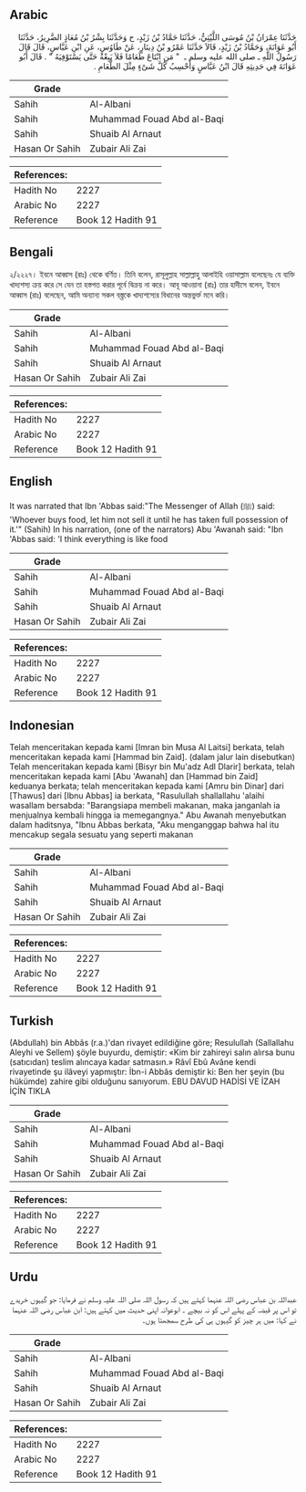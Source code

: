 ## Arabic


<div dir="rtl" lang="ar" style={{fontSize:'larger',backgroundColor:'#f8f9fa',padding:20}}>
حَدَّثَنَا عِمْرَانُ بْنُ مُوسَى اللَّيْثِيُّ، حَدَّثَنَا حَمَّادُ بْنُ زَيْدٍ، ح وَحَدَّثَنَا بِشْرُ بْنُ مُعَاذٍ الضَّرِيرُ، حَدَّثَنَا أَبُو عَوَانَةَ، وَحَمَّادُ بْنُ زَيْدٍ، قَالاَ حَدَّثَنَا عَمْرُو بْنُ دِينَارٍ، عَنْ طَاوُسٍ، عَنِ ابْنِ عَبَّاسٍ، قَالَ قَالَ رَسُولُ اللَّهِ ـ صلى الله عليه وسلم ـ ‏ "‏ مَنِ ابْتَاعَ طَعَامًا فَلاَ يَبِعْهُ حَتَّى يَسْتَوْفِيَهُ ‏"‏ ‏.‏ قَالَ أَبُو عَوَانَةَ فِي حَدِيثِهِ قَالَ ابْنُ عَبَّاسٍ وَأَحْسِبُ كُلَّ شَىْءٍ مِثْلَ الطَّعَامِ ‏.‏
</div>
<div style={{backgroundColor:'#f8f9fa',padding:20, marginBottom: 10}}><table> <thead> <tr> <th>Grade</th> <th></th> </tr> </thead> <tbody> <tr><td>Sahih</td><td>Al-Albani</td></tr><tr><td>Sahih</td><td>Muhammad Fouad Abd al-Baqi</td></tr><tr><td>Sahih</td><td>Shuaib Al Arnaut</td></tr><tr><td>Hasan Or Sahih</td><td>Zubair Ali Zai</td></tr></tbody></table><table> <thead> <tr> <th>References:</th> <th></th> </tr> </thead> <tbody><tr><td>Hadith No</td><td>2227</td></tr><tr><td>Arabic No</td><td>2227</td></tr><tr><td>Reference</td><td>Book 12 Hadith 91</td></tr></tbody></table></div>

## Bengali


<div dir="ltr" lang="bn" style={{fontSize:'larger',backgroundColor:'#f8f9fa',padding:20}}>
২/২২২৭। ইবনে আব্বাস (রাঃ) থেকে বর্ণিত। তিনি বলেন, রাসূলুল্লাহ সাল্লাল্লাহু আলাইহি ওয়াসাল্লাম বলেছেনঃ যে ব্যক্তি খাদ্যশস্য ক্রয় করে সে যেন তা হস্তগত করার পূর্বে বিক্রয় না করে। আবূ আওয়ানা (রাঃ) তার হাদীসে বলেন, ইবনে আব্বাস (রাঃ) বলেছেন, আমি অন্যান্য সকল বস্ত্তকে খাদ্যশস্যের বিধানের অন্তভুর্ক্ত মনে করি।
</div>
<div style={{backgroundColor:'#f8f9fa',padding:20, marginBottom: 10}}><table> <thead> <tr> <th>Grade</th> <th></th> </tr> </thead> <tbody> <tr><td>Sahih</td><td>Al-Albani</td></tr><tr><td>Sahih</td><td>Muhammad Fouad Abd al-Baqi</td></tr><tr><td>Sahih</td><td>Shuaib Al Arnaut</td></tr><tr><td>Hasan Or Sahih</td><td>Zubair Ali Zai</td></tr></tbody></table><table> <thead> <tr> <th>References:</th> <th></th> </tr> </thead> <tbody><tr><td>Hadith No</td><td>2227</td></tr><tr><td>Arabic No</td><td>2227</td></tr><tr><td>Reference</td><td>Book 12 Hadith 91</td></tr></tbody></table></div>

## English


<div dir="ltr" lang="en" style={{fontSize:'larger',backgroundColor:'#f8f9fa',padding:20}}>
It was narrated that Ibn 'Abbas said:"The Messenger of Allah (ﷺ) said: 'Whoever buys food, let him not sell it until he has taken full possession of it.'" (Sahih) In his narration, (one of the narrators) Abu 'Awanah said: "Ibn 'Abbas said: 'I think everything is like food
</div>
<div style={{backgroundColor:'#f8f9fa',padding:20, marginBottom: 10}}><table> <thead> <tr> <th>Grade</th> <th></th> </tr> </thead> <tbody> <tr><td>Sahih</td><td>Al-Albani</td></tr><tr><td>Sahih</td><td>Muhammad Fouad Abd al-Baqi</td></tr><tr><td>Sahih</td><td>Shuaib Al Arnaut</td></tr><tr><td>Hasan Or Sahih</td><td>Zubair Ali Zai</td></tr></tbody></table><table> <thead> <tr> <th>References:</th> <th></th> </tr> </thead> <tbody><tr><td>Hadith No</td><td>2227</td></tr><tr><td>Arabic No</td><td>2227</td></tr><tr><td>Reference</td><td>Book 12 Hadith 91</td></tr></tbody></table></div>

## Indonesian


<div dir="ltr" lang="id" style={{fontSize:'larger',backgroundColor:'#f8f9fa',padding:20}}>
Telah menceritakan kepada kami [Imran bin Musa Al Laitsi] berkata, telah menceritakan kepada kami [Hammad bin Zaid]. (dalam jalur lain disebutkan) Telah menceritakan kepada kami [Bisyr bin Mu'adz Adl Dlarir] berkata, telah menceritakan kepada kami [Abu 'Awanah] dan [Hammad bin Zaid] keduanya berkata; telah menceritakan kepada kami [Amru bin Dinar] dari [Thawus] dari [Ibnu Abbas] ia berkata, "Rasulullah shallallahu 'alaihi wasallam bersabda: "Barangsiapa membeli makanan, maka janganlah ia menjualnya kembali hingga ia memegangnya." Abu Awanah menyebutkan dalam haditsnya, "Ibnu Abbas berkata, "Aku menganggap bahwa hal itu mencakup segala sesuatu yang seperti makanan
</div>
<div style={{backgroundColor:'#f8f9fa',padding:20, marginBottom: 10}}><table> <thead> <tr> <th>Grade</th> <th></th> </tr> </thead> <tbody> <tr><td>Sahih</td><td>Al-Albani</td></tr><tr><td>Sahih</td><td>Muhammad Fouad Abd al-Baqi</td></tr><tr><td>Sahih</td><td>Shuaib Al Arnaut</td></tr><tr><td>Hasan Or Sahih</td><td>Zubair Ali Zai</td></tr></tbody></table><table> <thead> <tr> <th>References:</th> <th></th> </tr> </thead> <tbody><tr><td>Hadith No</td><td>2227</td></tr><tr><td>Arabic No</td><td>2227</td></tr><tr><td>Reference</td><td>Book 12 Hadith 91</td></tr></tbody></table></div>

## Turkish


<div dir="ltr" lang="tr" style={{fontSize:'larger',backgroundColor:'#f8f9fa',padding:20}}>
(Abdullah) bin Abbâs (r.a.)'dan rivayet edildiğine göre; Resulullah (Sallallahu Aleyhi ve Sellem) şöyle buyurdu, demiştir: «Kim bir zahireyi salın alırsa bunu (satıcıdan) teslim alıncaya kadar satmasın.» Râvî Ebû Avâne kendi rivayetinde şu ilâveyi yapmıştır: İbn-i Abbâs demiştir ki: Ben her şeyin (bu hükümde) zahire gibi olduğunu sanıyorum. EBU DAVUD HADİSİ VE İZAH İÇİN TIKLA
</div>
<div style={{backgroundColor:'#f8f9fa',padding:20, marginBottom: 10}}><table> <thead> <tr> <th>Grade</th> <th></th> </tr> </thead> <tbody> <tr><td>Sahih</td><td>Al-Albani</td></tr><tr><td>Sahih</td><td>Muhammad Fouad Abd al-Baqi</td></tr><tr><td>Sahih</td><td>Shuaib Al Arnaut</td></tr><tr><td>Hasan Or Sahih</td><td>Zubair Ali Zai</td></tr></tbody></table><table> <thead> <tr> <th>References:</th> <th></th> </tr> </thead> <tbody><tr><td>Hadith No</td><td>2227</td></tr><tr><td>Arabic No</td><td>2227</td></tr><tr><td>Reference</td><td>Book 12 Hadith 91</td></tr></tbody></table></div>

## Urdu


<div dir="rtl" lang="ur" style={{fontSize:'larger',backgroundColor:'#f8f9fa',padding:20}}>
عبداللہ بن عباس رضی اللہ عنہما کہتے ہیں کہ رسول اللہ صلی اللہ علیہ وسلم نے فرمایا: جو گیہوں خریدے تو اس پر قبضہ کے پہلے اس کو نہ بیچے ۔ ابوعوانہ اپنی حدیث میں کہتے ہیں: ابن عباس رضی اللہ عنہما نے کہا: میں ہر چیز کو گیہوں ہی کی طرح سمجھتا ہوں۔
</div>
<div style={{backgroundColor:'#f8f9fa',padding:20, marginBottom: 10}}><table> <thead> <tr> <th>Grade</th> <th></th> </tr> </thead> <tbody> <tr><td>Sahih</td><td>Al-Albani</td></tr><tr><td>Sahih</td><td>Muhammad Fouad Abd al-Baqi</td></tr><tr><td>Sahih</td><td>Shuaib Al Arnaut</td></tr><tr><td>Hasan Or Sahih</td><td>Zubair Ali Zai</td></tr></tbody></table><table> <thead> <tr> <th>References:</th> <th></th> </tr> </thead> <tbody><tr><td>Hadith No</td><td>2227</td></tr><tr><td>Arabic No</td><td>2227</td></tr><tr><td>Reference</td><td>Book 12 Hadith 91</td></tr></tbody></table></div>